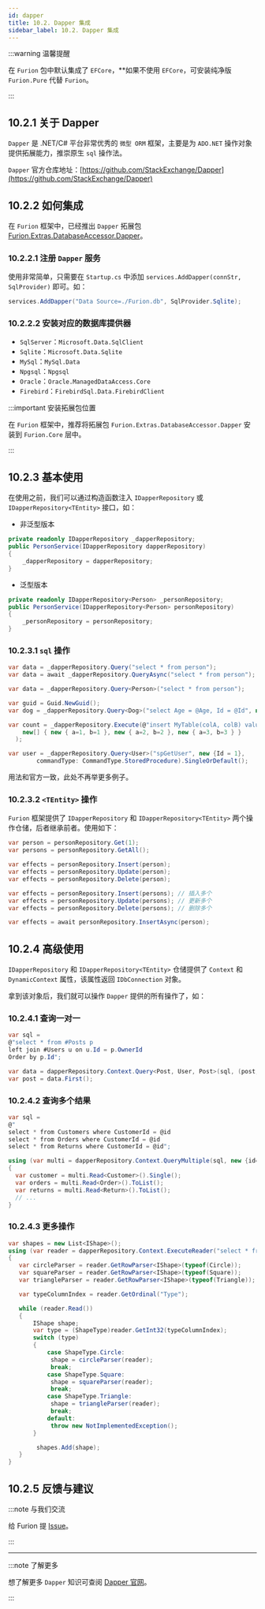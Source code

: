```yaml
---
id: dapper
title: 10.2. Dapper 集成
sidebar_label: 10.2. Dapper 集成
---
```


:::warning 温馨提醒

在 `Furion` 包中默认集成了 `EFCore`，**如果不使用 `EFCore`，可安装纯净版 `Furion.Pure` 代替 `Furion`。

:::

## 10.2.1 关于 Dapper

`Dapper` 是 .NET/C# 平台非常优秀的 `微型 ORM` 框架，主要是为 `ADO.NET` 操作对象提供拓展能力，推崇原生 `sql` 操作法。

`Dapper` 官方仓库地址：[https://github.com/StackExchange/Dapper](https://github.com/StackExchange/Dapper)

## 10.2.2 如何集成

在 `Furion` 框架中，已经推出 `Dapper` 拓展包 [Furion.Extras.DatabaseAccessor.Dapper](https://www.nuget.org/packages/Furion.Extras.DatabaseAccessor.Dapper)。

### 10.2.2.1 注册 `Dapper` 服务

使用非常简单，只需要在 `Startup.cs` 中添加 `services.AddDapper(connStr, SqlProvider)` 即可。如：

```cs
services.AddDapper("Data Source=./Furion.db", SqlProvider.Sqlite);
```

### 10.2.2.2 安装对应的数据库提供器

- `SqlServer`：`Microsoft.Data.SqlClient`
- `Sqlite`：`Microsoft.Data.Sqlite`
- `MySql`：`MySql.Data`
- `Npgsql`：`Npgsql`
- `Oracle`：`Oracle.ManagedDataAccess.Core`
- `Firebird`：`FirebirdSql.Data.FirebirdClient`

:::important 安装拓展包位置

在 `Furion` 框架中，推荐将拓展包 `Furion.Extras.DatabaseAccessor.Dapper` 安装到 `Furion.Core` 层中。

:::

## 10.2.3 基本使用

在使用之前，我们可以通过构造函数注入 `IDapperRepository` 或 `IDapperRepository<TEntity>` 接口，如：

- 非泛型版本

```cs
private readonly IDapperRepository _dapperRepository;
public PersonService(IDapperRepository dapperRepository)
{
    _dapperRepository = dapperRepository;
}
```

- 泛型版本

```cs
private readonly IDapperRepository<Person> _personRepository;
public PersonService(IDapperRepository<Person> personRepository)
{
    _personRepository = personRepository;
}
```

### 10.2.3.1 `sql` 操作

```cs
var data = _dapperRepository.Query("select * from person");
var data = await _dapperRepository.QueryAsync("select * from person");

var data = _dapperRepository.Query<Person>("select * from person");

var guid = Guid.NewGuid();
var dog = _dapperRepository.Query<Dog>("select Age = @Age, Id = @Id", new { Age = (int?)null, Id = guid });
```

```cs
var count = _dapperRepository.Execute(@"insert MyTable(colA, colB) values (@a, @b)",
    new[] { new { a=1, b=1 }, new { a=2, b=2 }, new { a=3, b=3 } }
  );

var user = _dapperRepository.Query<User>("spGetUser", new {Id = 1},
        commandType: CommandType.StoredProcedure).SingleOrDefault();
```

用法和官方一致，此处不再举更多例子。

### 10.2.3.2 `<TEntity>` 操作

`Furion` 框架提供了 `IDapperRepository` 和 `IDapperRepository<TEntity>` 两个操作仓储，后者继承前者。使用如下：

```cs
var person = personRepository.Get(1);
var persons = personRepository.GetAll();

var effects = personRepository.Insert(person);
var effects = personRepository.Update(person);
var effects = personRepository.Delete(person);

var effects = personRepository.Insert(persons); // 插入多个
var effects = personRepository.Update(persons); // 更新多个
var effects = personRepository.Delete(persons); // 删除多个

var effects = await personRepository.InsertAsync(person);
```

## 10.2.4 高级使用

`IDapperRepository` 和 `IDapperRepository<TEntity>` 仓储提供了 `Context` 和 `DynamicContext` 属性，该属性返回 `IDbConnection` 对象。

拿到该对象后，我们就可以操作 `Dapper` 提供的所有操作了，如：

### 10.2.4.1 查询一对一

```cs
var sql =
@"select * from #Posts p
left join #Users u on u.Id = p.OwnerId
Order by p.Id";

var data = dapperRepository.Context.Query<Post, User, Post>(sql, (post, user) => { post.Owner = user; return post;});
var post = data.First();
```

### 10.2.4.2 查询多个结果

```cs
var sql =
@"
select * from Customers where CustomerId = @id
select * from Orders where CustomerId = @id
select * from Returns where CustomerId = @id";

using (var multi = dapperRepository.Context.QueryMultiple(sql, new {id=selectedId}))
{
  var customer = multi.Read<Customer>().Single();
  var orders = multi.Read<Order>().ToList();
  var returns = multi.Read<Return>().ToList();
  // ...
}
```

### 10.2.4.3 更多操作

```cs
var shapes = new List<IShape>();
using (var reader = dapperRepository.Context.ExecuteReader("select * from Shapes"))
{
   var circleParser = reader.GetRowParser<IShape>(typeof(Circle));
   var squareParser = reader.GetRowParser<IShape>(typeof(Square));
   var triangleParser = reader.GetRowParser<IShape>(typeof(Triangle));

   var typeColumnIndex = reader.GetOrdinal("Type");

   while (reader.Read())
   {
       IShape shape;
       var type = (ShapeType)reader.GetInt32(typeColumnIndex);
       switch (type)
       {
           case ShapeType.Circle:
           	shape = circleParser(reader);
           	break;
           case ShapeType.Square:
           	shape = squareParser(reader);
           	break;
           case ShapeType.Triangle:
           	shape = triangleParser(reader);
           	break;
           default:
           	throw new NotImplementedException();
       }

     	shapes.Add(shape);
   }
}
```

## 10.2.5 反馈与建议

:::note 与我们交流

给 Furion 提 [Issue](https://gitee.com/dotnetchina/Furion/issues/new?issue)。

:::

---

:::note 了解更多

想了解更多 `Dapper` 知识可查阅 [Dapper 官网](https://github.com/StackExchange/Dapper)。

:::
